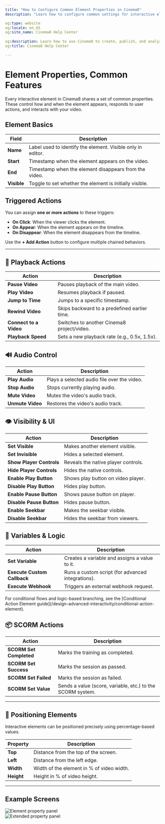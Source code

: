 ---
title: "How to Configure Common Element Properties in Cinema8"
description: "Learn how to configure common settings for interactive elements in Cinema8, including actions, timing, visibility, and positioning."

og:type: website
og:locale: en_US
og:site_name: Cinema8 Help Center
 
og:description: Learn how to use Cinema8 to create, publish, and analyze interactive videos.
og:title: Cinema8 Help Center

---


# Element Properties, Common Features

<Callout type="info">
Every interactive element in Cinema8 shares a set of common properties. These control how and when the element appears, responds to user actions, and interacts with your video.
</Callout>

## Element Basics

| Field        | Description                                               |
|--------------|-----------------------------------------------------------|
| **Name**     | Label used to identify the element. Visible only in editor. |
| **Start**    | Timestamp when the element appears on the video.          |
| **End**      | Timestamp when the element disappears from the video.     |
| **Visible**  | Toggle to set whether the element is initially visible.   |

## Triggered Actions

You can assign **one or more actions** to these triggers:

- **On Click**: When the viewer clicks the element.
- **On Appear**: When the element appears on the timeline.
- **On Disappear**: When the element disappears from the timeline.

Use the **+ Add Action** button to configure multiple chained behaviors.

---

## 🔁 Playback Actions

| Action                 | Description |
|------------------------|-------------|
| **Pause Video**        | Pauses playback of the main video. |
| **Play Video**         | Resumes playback if paused. |
| **Jump to Time**       | Jumps to a specific timestamp. |
| **Rewind Video**       | Skips backward to a predefined earlier time. |
| **Connect to a Video** | Switches to another Cinema8 project/video. |
| **Playback Speed**     | Sets a new playback rate (e.g., 0.5x, 1.5x). |

## 🔊 Audio Control

| Action             | Description |
|--------------------|-------------|
| **Play Audio**     | Plays a selected audio file over the video. |
| **Stop Audio**     | Stops currently playing audio. |
| **Mute Video**     | Mutes the video's audio track. |
| **Unmute Video**   | Restores the video's audio track. |

## 👁 Visibility & UI

| Action                    | Description |
|---------------------------|-------------|
| **Set Visible**           | Makes another element visible. |
| **Set Invisible**         | Hides a selected element. |
| **Show Player Controls**  | Reveals the native player controls. |
| **Hide Player Controls**  | Hides the native controls. |
| **Enable Play Button**    | Shows play button on video player. |
| **Disable Play Button**   | Hides play button. |
| **Enable Pause Button**   | Shows pause button on player. |
| **Disable Pause Button**  | Hides pause button. |
| **Enable Seekbar**        | Makes the seekbar visible. |
| **Disable Seekbar**       | Hides the seekbar from viewers. |

## 🧠 Variables & Logic

| Action                  | Description |
|-------------------------|-------------|
| **Set Variable**        | Creates a variable and assigns a value to it. |
| **Execute Custom Callback** | Runs a custom script (for advanced integrations). |
| **Execute Webhook**     | Triggers an external webhook request. |

<Callout type="info">
For conditional flows and logic-based branching, see the [Conditional Action Element guide](/design-advanced-interactivity/conditional-action-element).
</Callout>

## 📦 SCORM Actions

| Action                   | Description |
|--------------------------|-------------|
| **SCORM Set Completed**  | Marks the training as completed. |
| **SCORM Set Success**    | Marks the session as passed. |
| **SCORM Set Failed**     | Marks the session as failed. |
| **SCORM Set Value**      | Sends a value (score, variable, etc.) to the SCORM system. |

---

## 🧭 Positioning Elements

Interactive elements can be positioned precisely using percentage-based values.

| Property | Description |
|----------|-------------|
| **Top**  | Distance from the top of the screen. |
| **Left** | Distance from the left edge. |
| **Width**| Width of the element in % of video width. |
| **Height**| Height in % of video height. |

---

## Example Screens

![Element property panel](/screenshot/advanced-interactivity/element-panel-1.png)  
![Extended property panel](/screenshot/advanced-interactivity/element-panel-2.png)
 

 
